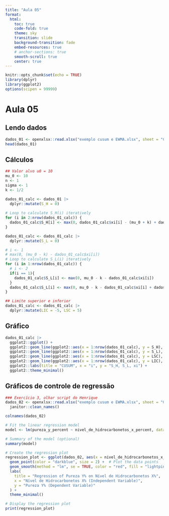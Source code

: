 ```yaml
---
title: "Aula 05"
format:
  html:
    toc: true
    code-fold: true
    theme: sky
    transition: slide
    background-transition: fade
    embed-resources: true
    # anchor-sections: true 
    smooth-scroll: true
    center: true
---
```



```r
knitr::opts_chunk$set(echo = TRUE)
library(dplyr)
library(ggplot2)
options(scipen = 99999)
```

# Aula 05

## Lendo dados

```r
dados_01 <- openxlsx::read.xlsx("exemplo cusum e EWMA.xlsx", sheet = "CUSUM")
head(dados_01)

```

## Cálculos

```r
## Valor alvo u0 = 10
mu_0 <- 10
n <- 1
sigma <- 1
k <- 1/2

dados_01_calc <- dados_01 |>
  dplyr::mutate(S_H = 0)
  
# Loop to calculate S_H(i) iteratively
for (i in 2:nrow(dados_01_calc)) {
  dados_01_calc$S_H[i] <- max(0, dados_01_calc$xi[i] - (mu_0 + k) + dados_01_calc$S_H[i - 1], na.rm = T)
}

dados_01_calc <- dados_01_calc |>
  dplyr::mutate(S_L = 0)

# i <- 1
# max(0, (mu_0 - k) - dados_01_calc$xi[i])
# Loop to calculate S_L(i) iteratively
for (i in 1:nrow(dados_01_calc)) {
  # i <- 2
  if(i == 1){
    dados_01_calc$S_L[i] <- max(0, mu_0 - k - dados_01_calc$xi[i])
  }
  dados_01_calc$S_L[i] <- max(0, mu_0 - k - dados_01_calc$xi[i] + dados_01_calc$S_L[i - 1])
}

## Limite superior e inferior
dados_01_calc <- dados_01_calc |>
  dplyr::mutate(LIC = -5, LSC = 5)
```

## Gráfico

```r

dados_01_calc |>
  ggplot2::ggplot() +
  ggplot2::geom_line(ggplot2::aes(x = 1:nrow(dados_01_calc), y = S_H), color = "red") +
  ggplot2::geom_line(ggplot2::aes(x = 1:nrow(dados_01_calc), y = S_L), color = "blue") +
  ggplot2::geom_line(ggplot2::aes(x = 1:nrow(dados_01_calc), y = LSC), color = "black") +
  ggplot2::geom_line(ggplot2::aes(x = 1:nrow(dados_01_calc), y = LIC), color = "black") +
  ggplot2::labs(title = "CUSUM", x = "i", y = "S_H, S_L, xi") +
  ggplot2::theme_minimal()
```

## Gráficos de controle de regressão

```r
### Exercício 3, olhar script do Henrique
dados_02 <- openxlsx::read.xlsx("exemplo cusum e EWMA.xlsx", sheet = "GCR") |> 
  janitor::clean_names()

colnames(dados_02)

# Fit the linear regression model
model <- lm(pureza_y_percent ~ nivel_de_hidrocarbonetos_x_percent, data = dados_02)

# Summary of the model (optional)
summary(model)

# Create the regression plot
regression_plot <- ggplot(dados_02, aes(x = nivel_de_hidrocarbonetos_x_percent, y = pureza_y_percent)) +
  geom_point(color = "darkblue", size = 2) +  # Plot the data points
  geom_smooth(method = "lm", se = TRUE, color = "red", fill = "lightpink") +  # Add regression line with confidence interval
  labs(
    title = "Regression of Pureza Y% on Nível de Hidrocarbonetos X%",
    x = "Nível de Hidrocarbonetos X% (Independent Variable)",
    y = "Pureza Y% (Dependent Variable)"
  ) +
  theme_minimal()

# Display the regression plot
print(regression_plot)

```
